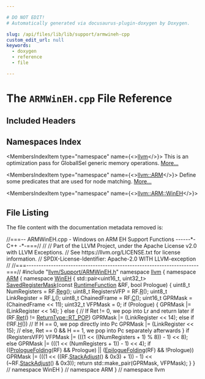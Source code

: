 ```yaml
---

# DO NOT EDIT!
# Automatically generated via docusaurus-plugin-doxygen by Doxygen.

slug: /api/files/lib/lib/support/armwineh-cpp
custom_edit_url: null
keywords:
  - doxygen
  - reference
  - file

---
```





# The `ARMWinEH.cpp` File Reference

<DoxygenPage pluginConfig={pluginConfig}>



## Included Headers

<IncludesList>
<IncludesListItem
  filePath="llvm/Support/ARMWinEH.h"
  permalink="/docs/api/files/include/include/llvm/include/llvm/support/armwineh-h"
  isLocal="true" />
</IncludesList>

## Namespaces Index

<MembersIndex>

<MembersIndexItem
  type="namespace"
  name={<><a href="/docs/api/namespaces/llvm">llvm</a></>}>
This is an optimization pass for GlobalISel generic memory operations. <a href="/docs/api/namespaces/llvm/#details">More...</a>
</MembersIndexItem>

<MembersIndexItem
  type="namespace"
  name={<><a href="/docs/api/namespaces/llvm/arm">llvm::ARM</a></>}>
Define some predicates that are used for node matching. <a href="/docs/api/namespaces/llvm/arm/#details">More...</a>
</MembersIndexItem>

<MembersIndexItem
  type="namespace"
  name={<><a href="/docs/api/namespaces/llvm/arm/wineh">llvm::ARM::WinEH</a></>}>
</MembersIndexItem>

</MembersIndex>


## File Listing

The file content with the documentation metadata removed is:

<ProgramListing>

<Link id="l00001" /><CodeLine lineNumber="1"><Highlight kind="comment">//===-- ARMWinEH.cpp - Windows on ARM EH Support Functions ------&#42;- C++ -&#42;-===//</Highlight><Highlight kind="normal"></Highlight></CodeLine>
<Link id="l00002" /><CodeLine lineNumber="2"><Highlight kind="normal"></Highlight><Highlight kind="comment">//</Highlight><Highlight kind="normal"></Highlight></CodeLine>
<Link id="l00003" /><CodeLine lineNumber="3"><Highlight kind="normal"></Highlight><Highlight kind="comment">// Part of the LLVM Project, under the Apache License v2.0 with LLVM Exceptions.</Highlight><Highlight kind="normal"></Highlight></CodeLine>
<Link id="l00004" /><CodeLine lineNumber="4"><Highlight kind="normal"></Highlight><Highlight kind="comment">// See https://llvm.org/LICENSE.txt for license information.</Highlight><Highlight kind="normal"></Highlight></CodeLine>
<Link id="l00005" /><CodeLine lineNumber="5"><Highlight kind="normal"></Highlight><Highlight kind="comment">// SPDX-License-Identifier: Apache-2.0 WITH LLVM-exception</Highlight><Highlight kind="normal"></Highlight></CodeLine>
<Link id="l00006" /><CodeLine lineNumber="6"><Highlight kind="normal"></Highlight><Highlight kind="comment">//</Highlight><Highlight kind="normal"></Highlight></CodeLine>
<Link id="l00007" /><CodeLine lineNumber="7"><Highlight kind="normal"></Highlight><Highlight kind="comment">//===----------------------------------------------------------------------===//</Highlight><Highlight kind="normal"></Highlight></CodeLine>
<Link id="l00008" /><CodeLine lineNumber="8"><Highlight kind="normal"></Highlight></CodeLine>
<Link id="l00009" /><CodeLine lineNumber="9"><Highlight kind="normal"></Highlight><Highlight kind="preprocessor">#include &quot;<a href="/docs/api/files/include/include/llvm/include/llvm/support/armwineh-h">llvm/Support/ARMWinEH.h</a>&quot;</Highlight><Highlight kind="normal"></Highlight></CodeLine>
<Link id="l00010" /><CodeLine lineNumber="10"><Highlight kind="normal"></Highlight></CodeLine>
<Link id="l00011" /><CodeLine lineNumber="11"><Highlight kind="normal"></Highlight><Highlight kind="keyword">namespace </Highlight><Highlight kind="normal"><a href="/docs/api/namespaces/llvm">llvm</a> &#123;</Highlight></CodeLine>
<Link id="l00012" /><CodeLine lineNumber="12"><Highlight kind="normal"></Highlight><Highlight kind="keyword">namespace </Highlight><Highlight kind="normal"><a href="/docs/api/namespaces/llvm/arm">ARM</a> &#123;</Highlight></CodeLine>
<Link id="l00013" /><CodeLine lineNumber="13"><Highlight kind="normal"></Highlight><Highlight kind="keyword">namespace </Highlight><Highlight kind="normal"><a href="/docs/api/namespaces/llvm/arm/wineh">WinEH</a> &#123;</Highlight></CodeLine>
<Link id="l00014" /><CodeLine lineNumber="14" lineLink="/docs/api/namespaces/llvm/arm/wineh/#a6249bf4eca2396a8bfde962a65a661bb"><Highlight kind="normal">std::pair&lt;uint16&#95;t, uint32&#95;t&gt; <a href="/docs/api/namespaces/llvm/arm/wineh/#a6249bf4eca2396a8bfde962a65a661bb">SavedRegisterMask</a>(</Highlight><Highlight kind="keyword">const</Highlight><Highlight kind="normal"> <a href="/docs/api/classes/llvm/arm/wineh/runtimefunction">RuntimeFunction</a> &amp;RF,</Highlight></CodeLine>
<Link id="l00015" /><CodeLine lineNumber="15"><Highlight kind="normal">                                                </Highlight><Highlight kind="keywordtype">bool</Highlight><Highlight kind="normal"> Prologue) &#123;</Highlight></CodeLine>
<Link id="l00016" /><CodeLine lineNumber="16"><Highlight kind="normal">  uint8&#95;t NumRegisters = RF.<a href="/docs/api/classes/llvm/arm/wineh/runtimefunction/#a1475ab1a5cfef4363310b4b168ac3f5a">Reg</a>();</Highlight></CodeLine>
<Link id="l00017" /><CodeLine lineNumber="17"><Highlight kind="normal">  uint8&#95;t RegistersVFP = RF.<a href="/docs/api/classes/llvm/arm/wineh/runtimefunction/#a266444653b4abae6042b825b69472f43">R</a>();</Highlight></CodeLine>
<Link id="l00018" /><CodeLine lineNumber="18"><Highlight kind="normal">  uint8&#95;t LinkRegister = RF.<a href="/docs/api/classes/llvm/arm/wineh/runtimefunction/#a2df4a184a2540941ab26d6fc674fb89a">L</a>();</Highlight></CodeLine>
<Link id="l00019" /><CodeLine lineNumber="19"><Highlight kind="normal">  uint8&#95;t ChainedFrame = RF.<a href="/docs/api/classes/llvm/arm/wineh/runtimefunction/#a7de418235442473079cb6f6aa4f43026">C</a>();</Highlight></CodeLine>
<Link id="l00020" /><CodeLine lineNumber="20"><Highlight kind="normal"></Highlight></CodeLine>
<Link id="l00021" /><CodeLine lineNumber="21"><Highlight kind="normal">  uint16&#95;t GPRMask = (ChainedFrame &lt;&lt; 11);</Highlight></CodeLine>
<Link id="l00022" /><CodeLine lineNumber="22"><Highlight kind="normal">  uint32&#95;t VFPMask = 0;</Highlight></CodeLine>
<Link id="l00023" /><CodeLine lineNumber="23"><Highlight kind="normal"></Highlight></CodeLine>
<Link id="l00024" /><CodeLine lineNumber="24"><Highlight kind="normal">  </Highlight><Highlight kind="keywordflow">if</Highlight><Highlight kind="normal"> (Prologue) &#123;</Highlight></CodeLine>
<Link id="l00025" /><CodeLine lineNumber="25"><Highlight kind="normal">    GPRMask |= (LinkRegister &lt;&lt; 14);</Highlight></CodeLine>
<Link id="l00026" /><CodeLine lineNumber="26"><Highlight kind="normal">  &#125; </Highlight><Highlight kind="keywordflow">else</Highlight><Highlight kind="normal"> &#123;</Highlight></CodeLine>
<Link id="l00027" /><CodeLine lineNumber="27"><Highlight kind="normal">    </Highlight><Highlight kind="comment">// If Ret != 0, we pop into Lr and return later</Highlight><Highlight kind="normal"></Highlight></CodeLine>
<Link id="l00028" /><CodeLine lineNumber="28"><Highlight kind="normal">    </Highlight><Highlight kind="keywordflow">if</Highlight><Highlight kind="normal"> (RF.<a href="/docs/api/classes/llvm/arm/wineh/runtimefunction/#ab9efc762fd3ae7a8e8add95799386d8f">Ret</a>() != <a href="/docs/api/namespaces/llvm/arm/wineh/#aeb1849a948db3f783d1598b797186c4aa9e47e908ef3b502b5758ff7280e6a068">ReturnType::RT&#95;POP</a>)</Highlight></CodeLine>
<Link id="l00029" /><CodeLine lineNumber="29"><Highlight kind="normal">      GPRMask |= (LinkRegister &lt;&lt; 14);</Highlight></CodeLine>
<Link id="l00030" /><CodeLine lineNumber="30"><Highlight kind="normal">    </Highlight><Highlight kind="keywordflow">else</Highlight><Highlight kind="normal"> </Highlight><Highlight kind="keywordflow">if</Highlight><Highlight kind="normal"> (!RF.<a href="/docs/api/classes/llvm/arm/wineh/runtimefunction/#af806966e3f89b479ce3e4225cbcdb44f">H</a>()) </Highlight><Highlight kind="comment">// If H == 0, we pop directly into Pc</Highlight><Highlight kind="normal"></Highlight></CodeLine>
<Link id="l00031" /><CodeLine lineNumber="31"><Highlight kind="normal">      GPRMask |= (LinkRegister &lt;&lt; 15);</Highlight></CodeLine>
<Link id="l00032" /><CodeLine lineNumber="32"><Highlight kind="normal">    </Highlight><Highlight kind="comment">// else, Ret == 0 &amp;&amp; H == 1, we pop into Pc separately afterwards</Highlight><Highlight kind="normal"></Highlight></CodeLine>
<Link id="l00033" /><CodeLine lineNumber="33"><Highlight kind="normal">  &#125;</Highlight></CodeLine>
<Link id="l00034" /><CodeLine lineNumber="34"><Highlight kind="normal"></Highlight></CodeLine>
<Link id="l00035" /><CodeLine lineNumber="35"><Highlight kind="normal">  </Highlight><Highlight kind="keywordflow">if</Highlight><Highlight kind="normal"> (RegistersVFP)</Highlight></CodeLine>
<Link id="l00036" /><CodeLine lineNumber="36"><Highlight kind="normal">    VFPMask |= (((1 &lt;&lt; ((NumRegisters + 1) % 8)) - 1) &lt;&lt; 8);</Highlight></CodeLine>
<Link id="l00037" /><CodeLine lineNumber="37"><Highlight kind="normal">  </Highlight><Highlight kind="keywordflow">else</Highlight><Highlight kind="normal"></Highlight></CodeLine>
<Link id="l00038" /><CodeLine lineNumber="38"><Highlight kind="normal">    GPRMask |= (((1 &lt;&lt; (NumRegisters + 1)) - 1) &lt;&lt; 4);</Highlight></CodeLine>
<Link id="l00039" /><CodeLine lineNumber="39"><Highlight kind="normal"></Highlight></CodeLine>
<Link id="l00040" /><CodeLine lineNumber="40"><Highlight kind="normal">  </Highlight><Highlight kind="keywordflow">if</Highlight><Highlight kind="normal"> ((<a href="/docs/api/namespaces/llvm/arm/wineh/#a6965acfec7c5ad1fc08d817422bf3419">PrologueFolding</a>(RF) &amp;&amp; Prologue) || (<a href="/docs/api/namespaces/llvm/arm/wineh/#a431bf441802854857ff3a71232b0e08a">EpilogueFolding</a>(RF) &amp;&amp; !Prologue))</Highlight></CodeLine>
<Link id="l00041" /><CodeLine lineNumber="41"><Highlight kind="normal">    GPRMask |= (((1 &lt;&lt; ((RF.<a href="/docs/api/classes/llvm/arm/wineh/runtimefunction/#ae3395b83c55bd385b4ff4e2cd25f8bee">StackAdjust</a>() &amp; 0x3) + 1)) - 1)</Highlight></CodeLine>
<Link id="l00042" /><CodeLine lineNumber="42"><Highlight kind="normal">                &lt;&lt; (~RF.<a href="/docs/api/classes/llvm/arm/wineh/runtimefunction/#ae3395b83c55bd385b4ff4e2cd25f8bee">StackAdjust</a>() &amp; 0x3));</Highlight></CodeLine>
<Link id="l00043" /><CodeLine lineNumber="43"><Highlight kind="normal"></Highlight></CodeLine>
<Link id="l00044" /><CodeLine lineNumber="44"><Highlight kind="normal">  </Highlight><Highlight kind="keywordflow">return</Highlight><Highlight kind="normal"> std::make&#95;pair(GPRMask, VFPMask);</Highlight></CodeLine>
<Link id="l00045" /><CodeLine lineNumber="45"><Highlight kind="normal">&#125;</Highlight></CodeLine>
<Link id="l00046" /><CodeLine lineNumber="46"><Highlight kind="normal">&#125; </Highlight><Highlight kind="comment">// namespace WinEH</Highlight><Highlight kind="normal"></Highlight></CodeLine>
<Link id="l00047" /><CodeLine lineNumber="47"><Highlight kind="normal">&#125; </Highlight><Highlight kind="comment">// namespace ARM</Highlight><Highlight kind="normal"></Highlight></CodeLine>
<Link id="l00048" /><CodeLine lineNumber="48"><Highlight kind="normal">&#125; </Highlight><Highlight kind="comment">// namespace llvm</Highlight><Highlight kind="normal"></Highlight></CodeLine>
<Link id="l00049" /><CodeLine lineNumber="49"><Highlight kind="normal"></Highlight></CodeLine>

</ProgramListing>


</DoxygenPage>
